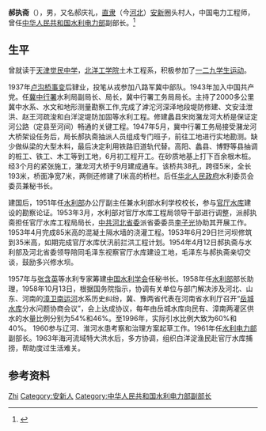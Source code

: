 '''郝执斋'''（{{bd|1914年||1965年|}}），男，又名郝庆礼，[[直隶|直隶]]（今[[河北|河北]]）[[安新|安新]]圈头村人，中国电力工程师，曾任[[中华人民共和国水利电力部|中华人民共和国水利电力部]]副部长。<ref>{{Cite book|title=中华人民共和国职官志|author=何虎生, 李耀东, 向常福主编|publisher=中国社会出版社|year=2003|isbn=9787800883934|location=北京|pages=}}</ref>
==生平==
曾就读于[[天津觉民中学|天津觉民中学]]，[[國立北洋工學院|北洋工学院]]土木工程系，积极参加了[[一二九学生运动|一二九学生运动]]。

1937年[[卢沟桥事变|卢沟桥事变]]后肄业，投笔从戎参加八路军冀中部队。1943年加入中国共产党。任[[冀中行署|冀中行署]]水利局副局长、局长，冀中行署工务局局长。主持了2000多公里冀中水系、水文和地形测量勘察工作,完成了滹沱河深泽地段堤防修建、文安洼泄洪、赵王河疏浚和白洋淀堤防加固等水利工程。修建蠡县宋岗潴龙河大桥是保证定河公路（定县至河间）畅通的关键工程。1947年5月，冀中行署工务局接受潴龙河大桥架设任务后，局长郝执斋抽派人员组成专门班子，前往工地进行实地勘测。缺少做纵梁的大型木料，最后决定利用铁路旧道轨代替。高阳、蠡县、博野等县抽调的桩工、铁工、木工等到工地，6月初工程开工。在砂质地基上打下百余根木桩。经3个月的紧张施工，潴龙河大桥于9月建成通车。该桥共38孔，跨径5米，全长193米，桥面净宽7米，两侧还修建了l米高的桥栏。后任[[华北人民政府|华北人民政府]]水利委员会委员兼秘书长。

建国后，1951年任[[水利部|水利部]]办公厅副主任兼水利部水利学校校长，参与[[官厅水库|官厅水库]]建设的勘察论证。1953年3月，水利部对官厅水库工程局领导干部进行调整，派郝执斋担任官厅水库工程局局长，[[中共河北省委|中共河北省委]]派省委委员[[李子光|李子光]]协助其开展工作。1953年4月完成85米高的混凝土隔水墙的浇灌工程。1953年6月29日拦河坝修筑到35米高，如期完成官厅水库伏汛前拦洪工程计划。1954年4月12日郝执斋与水利部及河北省委领导陪同毛泽东视察官厅水库建设工地，毛泽东与郝执斋亲切交谈，鼓励多兴修水坝。

1957年与[[张含英|张含英]]等水利专家筹建[[中国水利学会|中国水利学会]]任秘书长。1958年任[[中华人民共和国水利部|水利部]]部长助理，1958年10月13日，根据国务院指示，协调有关单位与部门解决涉及河北、山东、河南的[[漳卫河|漳卫南运河]]水系历史纠纷，冀、豫两省代表在河南省水利厅召开“[[岳城水库|岳城水库]]分水问题协商会议”，会上达成协议，每年由岳城水库向民有、漳南两灌区供水的水量比例分别为54%和46%。至1996年，实际引水比例大致为60%和40%。 1960参与辽河、淮河水患考察和治理方案起草工作。1961年任[[中华人民共和国水利电力部|水利电力部]]副部长。1963年海河流域特大洪水后，多方协调，组织白洋淀渔民赴官厅水库捕捞，帮助度过生活难关。

== 参考资料 ==
{{reflist}}

{{Authority control}}
{{DEFAULTSORT:Hao郝}}
[[Category:郝姓|Zhi]]
[[Category:安新人|Category:安新人]]
[[Category:中华人民共和国水利电力部副部长|Category:中华人民共和国水利电力部副部长]]